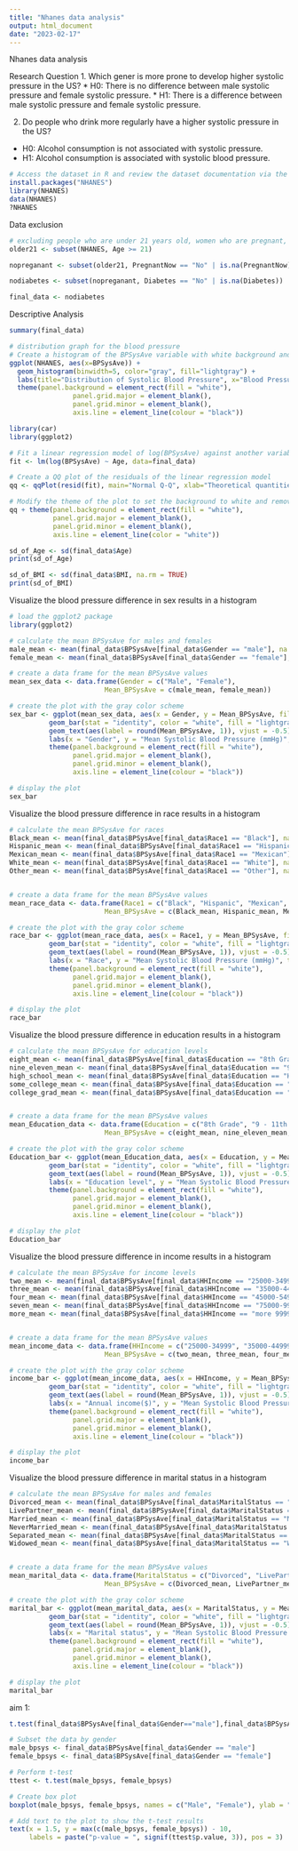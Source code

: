 ```yaml
---
title: "Nhanes data analysis"
output: html_document
date: "2023-02-17"
---
```


Nhanes data analysis 

Research Question 
1. Which gener is more prone to develop higher systolic pressure in the US?
* H0: There is no difference between male systolic pressure and female systolic pressure.
* H1: There is a difference between male systolic pressure and female systolic pressure.

2. Do people who drink more regularly have a higher systolic pressure in the US?
* H0: Alcohol consumption is not associated with systolic pressure. 
* H1: Alcohol consumption is associated with systolic blood pressure. 


```r
# Access the dataset in R and review the dataset documentation via the following commands
install.packages("NHANES")
library(NHANES)
data(NHANES)
?NHANES
```


Data exclusion 
```r
# excluding people who are under 21 years old, women who are pregnant, and people who have diabetes. 
older21 <- subset(NHANES, Age >= 21)

nopreganant <- subset(older21, PregnantNow == "No" | is.na(PregnantNow))

nodiabetes <- subset(nopreganant, Diabetes == "No" | is.na(Diabetes))

final_data <- nodiabetes
```

Descriptive Analysis
```r
summary(final_data)
```

```r
# distribution graph for the blood pressure 
# Create a histogram of the BPSysAve variable with white background and gray fill color
ggplot(NHANES, aes(x=BPSysAve)) +
  geom_histogram(binwidth=5, color="gray", fill="lightgray") +
  labs(title="Distribution of Systolic Blood Pressure", x="Blood Pressure (mmHg)", y="Frequency") +
  theme(panel.background = element_rect(fill = "white"),
                panel.grid.major = element_blank(),
                panel.grid.minor = element_blank(),
                axis.line = element_line(colour = "black"))

```

```r
library(car)
library(ggplot2)

# Fit a linear regression model of log(BPSysAve) against another variable, e.g. Age
fit <- lm(log(BPSysAve) ~ Age, data=final_data)

# Create a QQ plot of the residuals of the linear regression model
qq <- qqPlot(resid(fit), main="Normal Q-Q", xlab="Theoretical quantities", ylab="Standardized residuals")

# Modify the theme of the plot to set the background to white and remove the frame
qq + theme(panel.background = element_rect(fill = "white"),
           panel.grid.major = element_blank(),
           panel.grid.minor = element_blank(),
           axis.line = element_line(color = "white"))
```


```r
sd_of_Age <- sd(final_data$Age)
print(sd_of_Age)

sd_of_BMI <- sd(final_data$BMI, na.rm = TRUE)
print(sd_of_BMI)
```


Visualize the blood pressure difference in sex results in a histogram
```r
# load the ggplot2 package
library(ggplot2)

# calculate the mean BPSysAve for males and females
male_mean <- mean(final_data$BPSysAve[final_data$Gender == "male"], na.rm = TRUE)
female_mean <- mean(final_data$BPSysAve[final_data$Gender == "female"], na.rm = TRUE)

# create a data frame for the mean BPSysAve values
mean_sex_data <- data.frame(Gender = c("Male", "Female"),
                        Mean_BPSysAve = c(male_mean, female_mean))

# create the plot with the gray color scheme
sex_bar <- ggplot(mean_sex_data, aes(x = Gender, y = Mean_BPSysAve, fill = Gender)) + 
          geom_bar(stat = "identity", color = "white", fill = "lightgray", width = 0.5) +
          geom_text(aes(label = round(Mean_BPSysAve, 1)), vjust = -0.5) +
          labs(x = "Gender", y = "Mean Systolic Blood Pressure (mmHg)", title = "Mean systolic blood pressure difference by gender") +
          theme(panel.background = element_rect(fill = "white"),
                panel.grid.major = element_blank(),
                panel.grid.minor = element_blank(),
                axis.line = element_line(colour = "black"))

# display the plot
sex_bar


```

Visualize the blood pressure difference in race results in a histogram
```r
# calculate the mean BPSysAve for races
Black_mean <- mean(final_data$BPSysAve[final_data$Race1 == "Black"], na.rm = TRUE)
Hispanic_mean <- mean(final_data$BPSysAve[final_data$Race1 == "Hispanic"], na.rm = TRUE)
Mexican_mean <- mean(final_data$BPSysAve[final_data$Race1 == "Mexican"], na.rm = TRUE)
White_mean <- mean(final_data$BPSysAve[final_data$Race1 == "White"], na.rm = TRUE)
Other_mean <- mean(final_data$BPSysAve[final_data$Race1 == "Other"], na.rm = TRUE)


# create a data frame for the mean BPSysAve values
mean_race_data <- data.frame(Race1 = c("Black", "Hispanic", "Mexican", "White", "Other"),
                        Mean_BPSysAve = c(Black_mean, Hispanic_mean, Mexican_mean, White_mean, Other_mean))

# create the plot with the gray color scheme
race_bar <- ggplot(mean_race_data, aes(x = Race1, y = Mean_BPSysAve, fill = Race1)) + 
          geom_bar(stat = "identity", color = "white", fill = "lightgray", width = 0.5) +
          geom_text(aes(label = round(Mean_BPSysAve, 1)), vjust = -0.5) +
          labs(x = "Race", y = "Mean Systolic Blood Pressure (mmHg)", title = "Mean systolic blood pressure difference by race") +
          theme(panel.background = element_rect(fill = "white"),
                panel.grid.major = element_blank(),
                panel.grid.minor = element_blank(),
                axis.line = element_line(colour = "black"))

# display the plot
race_bar
```


Visualize the blood pressure difference in education results in a histogram
```r
# calculate the mean BPSysAve for education levels
eight_mean <- mean(final_data$BPSysAve[final_data$Education == "8th Grade"], na.rm = TRUE)
nine_eleven_mean <- mean(final_data$BPSysAve[final_data$Education == "9 - 11th Grade"], na.rm = TRUE)
high_school_mean <- mean(final_data$BPSysAve[final_data$Education == "High School"], na.rm = TRUE)
some_college_mean <- mean(final_data$BPSysAve[final_data$Education == "Some College"], na.rm = TRUE)
college_grad_mean <- mean(final_data$BPSysAve[final_data$Education == "College Grad"], na.rm = TRUE)


# create a data frame for the mean BPSysAve values
mean_Education_data <- data.frame(Education = c("8th Grade", "9 - 11th Grade", "High School", "Some College", "College Grad"),
                        Mean_BPSysAve = c(eight_mean, nine_eleven_mean, high_school_mean, some_college_mean, college_grad_mean))

# create the plot with the gray color scheme
Education_bar <- ggplot(mean_Education_data, aes(x = Education, y = Mean_BPSysAve, fill = Education)) + 
          geom_bar(stat = "identity", color = "white", fill = "lightgray", width = 0.5) +
          geom_text(aes(label = round(Mean_BPSysAve, 1)), vjust = -0.5) +
          labs(x = "Education level", y = "Mean Systolic Blood Pressure (mmHg)", title = "Mean systolic blood pressure difference by education level") +
          theme(panel.background = element_rect(fill = "white"),
                panel.grid.major = element_blank(),
                panel.grid.minor = element_blank(),
                axis.line = element_line(colour = "black"))

# display the plot
Education_bar
```


Visualize the blood pressure difference in income results in a histogram
```r
# calculate the mean BPSysAve for income levels 
two_mean <- mean(final_data$BPSysAve[final_data$HHIncome == "25000-34999"], na.rm = TRUE)
three_mean <- mean(final_data$BPSysAve[final_data$HHIncome == "35000-44999"], na.rm = TRUE)
four_mean <- mean(final_data$BPSysAve[final_data$HHIncome == "45000-54999"], na.rm = TRUE)
seven_mean <- mean(final_data$BPSysAve[final_data$HHIncome == "75000-99999"], na.rm = TRUE)
more_mean <- mean(final_data$BPSysAve[final_data$HHIncome == "more 99999"], na.rm = TRUE)


# create a data frame for the mean BPSysAve values
mean_income_data <- data.frame(HHIncome = c("25000-34999", "35000-44999", "45000-54999","75000-99999", "more 99999"),
                        Mean_BPSysAve = c(two_mean, three_mean, four_mean,seven_mean, more_mean))

# create the plot with the gray color scheme
income_bar <- ggplot(mean_income_data, aes(x = HHIncome, y = Mean_BPSysAve, fill = HHIncome)) + 
          geom_bar(stat = "identity", color = "white", fill = "lightgray", width = 0.5) +
          geom_text(aes(label = round(Mean_BPSysAve, 1)), vjust = -0.5) +
          labs(x = "Annual income($)", y = "Mean Systolic Blood Pressure (mmHg)", title = "Mean systolic blood pressure difference by income") +
          theme(panel.background = element_rect(fill = "white"),
                panel.grid.major = element_blank(),
                panel.grid.minor = element_blank(),
                axis.line = element_line(colour = "black"))

# display the plot
income_bar
```


Visualize the blood pressure difference in marital status in a histogram
```r
# calculate the mean BPSysAve for males and females
Divorced_mean <- mean(final_data$BPSysAve[final_data$MaritalStatus == "Divorced"], na.rm = TRUE)
LivePartner_mean <- mean(final_data$BPSysAve[final_data$MaritalStatus == "LivePartner"], na.rm = TRUE)
Married_mean <- mean(final_data$BPSysAve[final_data$MaritalStatus == "Married"], na.rm = TRUE)
NeverMarried_mean <- mean(final_data$BPSysAve[final_data$MaritalStatus == "NeverMarried"], na.rm = TRUE)
Separated_mean <- mean(final_data$BPSysAve[final_data$MaritalStatus == "Separated"], na.rm = TRUE)
Widowed_mean <- mean(final_data$BPSysAve[final_data$MaritalStatus == "Widowed"], na.rm = TRUE)


# create a data frame for the mean BPSysAve values
mean_marital_data <- data.frame(MaritalStatus = c("Divorced", "LivePartner", "Married","NeverMarried", "Separated", "Widowed"),
                        Mean_BPSysAve = c(Divorced_mean, LivePartner_mean, Married_mean,NeverMarried_mean, Separated_mean, Widowed_mean))

# create the plot with the gray color scheme
marital_bar <- ggplot(mean_marital_data, aes(x = MaritalStatus, y = Mean_BPSysAve, fill = MaritalStatus)) + 
          geom_bar(stat = "identity", color = "white", fill = "lightgray", width = 0.5) +
          geom_text(aes(label = round(Mean_BPSysAve, 1)), vjust = -0.5) +
          labs(x = "Marital status", y = "Mean Systolic Blood Pressure (mmHg)", title = "Mean systolic blood pressure difference by marital status") +
          theme(panel.background = element_rect(fill = "white"),
                panel.grid.major = element_blank(),
                panel.grid.minor = element_blank(),
                axis.line = element_line(colour = "black"))

# display the plot
marital_bar
```


aim 1: 
```r
t.test(final_data$BPSysAve[final_data$Gender=="male"],final_data$BPSysAve[final_data$Gender=="female"])
```

```r
# Subset the data by gender
male_bpsys <- final_data$BPSysAve[final_data$Gender == "male"]
female_bpsys <- final_data$BPSysAve[final_data$Gender == "female"]

# Perform t-test
ttest <- t.test(male_bpsys, female_bpsys)

# Create box plot
boxplot(male_bpsys, female_bpsys, names = c("Male", "Female"), ylab = "BPSysAve")

# Add text to the plot to show the t-test results
text(x = 1.5, y = max(c(male_bpsys, female_bpsys)) - 10, 
     labels = paste("p-value = ", signif(ttest$p.value, 3)), pos = 3)

```








